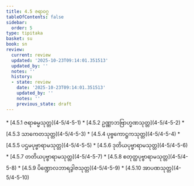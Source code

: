 ```yaml
---
title: 4.5 ဇရာဝဂ္ဂ
tableOfContents: false
sidebar:
  order: 5
type: tipitaka
basket: su
book: sn
review:
  current: review
  updated: '2025-10-23T09:14:01.351513'
  updated_by: ''
  notes: ''
  history:
  - state: review
    date: '2025-10-23T09:14:01.351513'
    updated_by: ''
    notes: ''
    previous_state: draft
---
```



<ReviewStatus review={frontmatter.review} showDetails={true} />

<HypothesisAnnotation frontmatter={frontmatter} />

<DynamicBreadcrumb />



<TableOfContents book="sn" section="4.5">
* [4.5.1 ဇရာဓမ္မသုတ္တ](4-5/4-5-1)
* [4.5.2 ဥဏ္ဏာဘဗြာဟ္မဏသုတ္တ](4-5/4-5-2)
* [4.5.3 သာကေတသုတ္တ](4-5/4-5-3)
* [4.5.4 ပုဗ္ဗကောဋ္ဌကသုတ္တ](4-5/4-5-4)
* [4.5.5 ပဌမပုဗ္ဗာရာမသုတ္တ](4-5/4-5-5)
* [4.5.6 ဒုတိယပုဗ္ဗာရာမသုတ္တ](4-5/4-5-6)
* [4.5.7 တတိယပုဗ္ဗာရာမသုတ္တ](4-5/4-5-7)
* [4.5.8 စတုတ္ထပုဗ္ဗာရာမသုတ္တ](4-5/4-5-8)
* [4.5.9 ပိဏ္ဍောလဘာရဒွါဇသုတ္တ](4-5/4-5-9)
* [4.5.10 အာပဏသုတ္တ](4-5/4-5-10)
</TableOfContents>